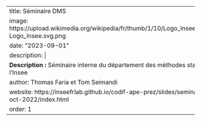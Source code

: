 
---
title: Séminaire DMS
image: https://upload.wikimedia.org/wikipedia/fr/thumb/1/10/Logo_Insee.svg/1200px-Logo_Insee.svg.png
date: "2023-09-01"
description: |
  <b>Description :</b> Séminaire interne du département des méthodes statistiques de l'Insee
author: Thomas Faria et Tom Seimandi
website: https://inseefrlab.github.io/codif-ape-prez/slides/seminaire-dms-oct-2022/index.html
order: 1
---